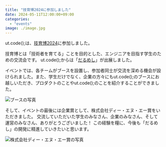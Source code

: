 ```yaml
---
title: "技育博2024に参加しました"
date: 2024-05-11T12:00:00+09:00
categories:
  - "events"
image: ./image.jpg
---
```


ut.code();は、[技育博2024](https://twitter.com/geek_pjt/status/1789225150996767102?t=YfiqPxqcbqiTNQ58a13oFA&s=19)に参加しました。

技育博とは「技術者を育てる」ことを目的とした、エンジニアを目指す学生のための交流会です。
ut.code();からは「[だるめし](https://utcode.net/projects/dull-meshi/)」が出展しました。

イベントでは、各チームがブースを設置し、参加者同士が交流を深める機会が設けられました。また、学生だけでなく、企業の方々にもut.code();のブースにお越しいただき、プロダクトのことやut.code();のことを紹介することができました。

![ブースの写真](./booth.jpg)

そして、イベントの最後には企業賞として、株式会社ディー・エヌ・エー賞をいただきました。
交流していただいた学生のみなさん、企業のみなさん、そして運営のみなさん、ありがとうございました！
この経験を糧に、今後も「だるめし」の開発に精進していきたいと思います。

![株式会社ディー・エヌ・エー賞の写真](./dena.jpg)
